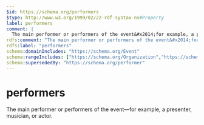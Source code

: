 ```yaml
---
$id: https://schema.org/performers
$type: http://www.w3.org/1999/02/22-rdf-syntax-ns#Property
label: performers
comment: |
  The main performer or performers of the event&#x2014;for example, a presenter, musician, or actor.
rdfs:comment: "The main performer or performers of the event&#x2014;for example, a presenter, musician, or actor."
rdfs:label: "performers"
schema:domainIncludes: "https://schema.org/Event"
schema:rangeIncludes: ["https://schema.org/Organization","https://schema.org/Person"]
schema:supersededBy: "https://schema.org/performer"
---
```


# performers

The main performer or performers of the event&#x2014;for example, a presenter, musician, or actor.

